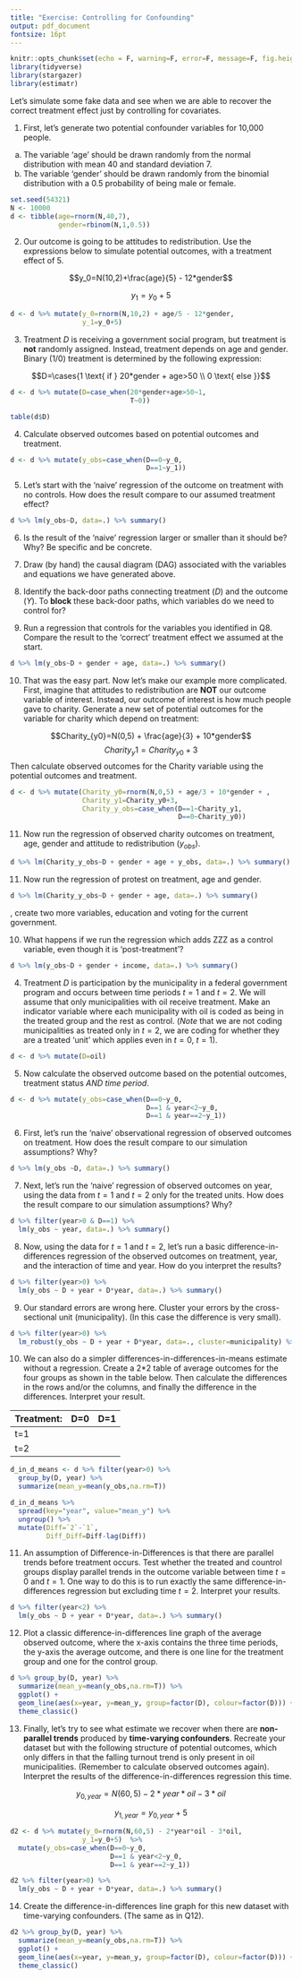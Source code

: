```yaml
---
title: "Exercise: Controlling for Confounding"
output: pdf_document
fontsize: 16pt
---
```


```r
knitr::opts_chunk$set(echo = F, warning=F, error=F, message=F, fig.height=3, fig.width=3, include=F)
library(tidyverse)
library(stargazer)
library(estimatr)
```

Let's simulate some fake data and see when we are able to recover the correct treatment effect just by controlling for covariates. 

1. First, let's generate two potential confounder variables for 10,000 people. 
(a) The variable 'age' should be drawn randomly from the normal distribution with mean 40 and standard deviation 7.
(b) The variable 'gender' should be drawn randomly from the binomial distribution with a 0.5 probability of being male or female.

```r
set.seed(54321)
N <- 10000
d <- tibble(age=rnorm(N,40,7),
            gender=rbinom(N,1,0.5))
```

2. Our outcome is going to be attitudes to redistribution. Use the expressions below to simulate potential outcomes, with a treatment effect of 5.

$$y_0=N(10,2)+\frac{age}{5} - 12*gender$$ 

$$y_1=y_0+5$$

```r
d <- d %>% mutate(y_0=rnorm(N,10,2) + age/5 - 12*gender,
                  y_1=y_0+5)
```

3. Treatment $D$ is receiving a government social program, but treatment is **not** randomly  assigned. Instead, treatment depends on age and gender. Binary (1/0) treatment is determined by the following expression:

$$D=\cases{1 \text{ if } 20*gender + age>50 \\ 0 \text{ else }}$$

```r
d <- d %>% mutate(D=case_when(20*gender+age>50~1,
                              T~0))

table(d$D)
```

4. Calculate observed outcomes based on potential outcomes and treatment.

```r
d <- d %>% mutate(y_obs=case_when(D==0~y_0,
                                  D==1~y_1))
```

5. Let's start with the 'naive' regression of the outcome on treatment with no controls. How does the result compare to our assumed treatment effect? 

```r
d %>% lm(y_obs~D, data=.) %>% summary()
```

6. Is the result of the 'naive' regression larger or smaller than it should be? Why? Be specific and be concrete.

7. Draw (by hand) the causal diagram (DAG) associated with the variables and equations we have generated above. 

8. Identify the back-door paths connecting treatment ($D$) and the outcome ($Y$). To **block** these back-door paths, which variables do we need to control for?

9. Run a regression that controls for the variables you identified in Q8. Compare the result to the 'correct' treatment effect we assumed at the start.

```r
d %>% lm(y_obs~D + gender + age, data=.) %>% summary()
```

10. That was the easy part. Now let's make our example more complicated. First, imagine that attitudes to redistribution are **NOT** our outcome variable of interest. Instead, our outcome of interest is how much people gave to charity. Generate a new set of potential outcomes for the variable for charity which depend on treatment:

$$Charity_{y0}=N(0,5) + \frac{age}{3} + 10*gender$$
$$Charity_y1=Charity_{y0} + 3$$
Then calculate observed outcomes for the Charity variable using the potential outcomes and treatment.

```r
d <- d %>% mutate(Charity_y0=rnorm(N,0,5) + age/3 + 10*gender + ,
                  Charity_y1=Charity_y0+3,
                  Charity_y_obs=case_when(D==1~Charity_y1,
                                          D==0~Charity_y0))
```

11. Now run the regression of observed charity outcomes on treatment, age, gender and attitude to redistribution ($y_{obs}$). 

```r
d %>% lm(Charity_y_obs~D + gender + age + y_obs, data=.) %>% summary()
```

11. Now run the regression of protest on treatment, age and gender. 

```r
d %>% lm(Charity_y_obs~D + gender + age, data=.) %>% summary()
```

, create two more variables, education and voting for the current government.





10. What happens if we run the regression which adds ZZZ as a control variable, even though it is 'post-treatment'?

```r
d %>% lm(y_obs~D + gender + income, data=.) %>% summary()
```


4. Treatment $D$ is participation by the municipality in a federal government program and occurs between time periods $t=1$ and $t=2$. We will assume that only municipalities with oil receive treatment. Make an indicator variable where each municipality with oil is coded as being in the treated group and the rest as control. (*Note* that we are not coding municipalities as treated only in $t=2$, we are coding for whether they are a treated 'unit' which applies even in $t=0$, $t=1$).

```r
d <- d %>% mutate(D=oil)
```

5. Now calculate the observed outcome based on the potential outcomes, treatment status *AND time period*.

```r
d <- d %>% mutate(y_obs=case_when(D==0~y_0,
                                  D==1 & year<2~y_0,
                                  D==1 & year==2~y_1))
```

6. First, let's run the 'naive' \textbf{cross-sectional} observational regression of observed outcomes on treatment. How does the result compare to our simulation assumptions? Why?

```r
d %>% lm(y_obs ~D, data=.) %>% summary()
```

7. Next, let's run the 'naive' \textbf{before-after} regression of observed outcomes on year, using the data from $t=1$ and $t=2$ only for the treated units.  How does the result compare to our simulation assumptions? Why?

```r
d %>% filter(year>0 & D==1) %>% 
  lm(y_obs ~ year, data=.) %>% summary()
```

8. Now, using the data for $t=1$ and $t=2$, let's run a basic difference-in-differences regression of the observed outcomes on treatment, year, and the interaction of time and year. How do you interpret the results?

```r
d %>% filter(year>0) %>% 
  lm(y_obs ~ D + year + D*year, data=.) %>% summary()
```

9. Our standard errors are wrong here. Cluster your errors by the cross-sectional unit (municipality). (In this case the difference is very small).

```r
d %>% filter(year>0) %>% 
  lm_robust(y_obs ~ D + year + D*year, data=., cluster=municipality) %>% summary()
```

10. We can also do a simpler differences-in-differences-in-means estimate without a regression. Create a 2*2 table of average outcomes for the four groups as shown in the table below. Then calculate the differences in the rows and/or the columns, and finally the difference in the differences. Interpret your result.

Treatment:    | D=0 | D=1
----|-----|------
t=1 |     | 
t=2 |     | 

```r
d_in_d_means <- d %>% filter(year>0) %>% 
  group_by(D, year) %>% 
  summarize(mean_y=mean(y_obs,na.rm=T))

d_in_d_means %>%
  spread(key="year", value="mean_y") %>%
  ungroup() %>%
  mutate(Diff=`2`-`1`,
         Diff_Diff=Diff-lag(Diff))
```

11. An assumption of Difference-in-Differences is that there are parallel trends before treatment occurs. Test whether the treated and countrol groups display parallel trends in the outcome variable between time $t=0$ and $t=1$. One way to do this is to run exactly the same difference-in-differences regression but excluding time $t=2$. Interpret your results.

```r
d %>% filter(year<2) %>% 
  lm(y_obs ~ D + year + D*year, data=.) %>% summary()
```

12. Plot a classic difference-in-differences line graph of the average observed outcome, where the x-axis contains the three time periods, the y-axis the average outcome, and there is one line for the treatment group and one for the control group.

```r
d %>% group_by(D, year) %>% 
  summarize(mean_y=mean(y_obs,na.rm=T)) %>% 
  ggplot() +
  geom_line(aes(x=year, y=mean_y, group=factor(D), colour=factor(D))) +
  theme_classic()
```


13. Finally, let's try to see what estimate we recover when there are **non-parallel trends** produced by **time-varying confounders**. Recreate your dataset but with the following structure of potential outcomes, which only differs in that the falling turnout trend is only present in oil municipalities. (Remember to calculate observed outcomes again). Interpret the results of the difference-in-differences regression this time.

$$y_{0, year}=N(60,5) - 2*year*oil - 3*oil$$ 

$$y_{1, year}=y_{0, year}+5$$


```r
d2 <- d %>% mutate(y_0=rnorm(N,60,5) - 2*year*oil - 3*oil,
                  y_1=y_0+5)  %>% 
  mutate(y_obs=case_when(D==0~y_0,
                         D==1 & year<2~y_0,
                         D==1 & year==2~y_1))

d2 %>% filter(year>0) %>% 
  lm(y_obs ~ D + year + D*year, data=.) %>% summary()
```

14. Create the difference-in-differences line graph for this new dataset with time-varying confounders. (The same as in Q12).

```r
d2 %>% group_by(D, year) %>% 
  summarize(mean_y=mean(y_obs,na.rm=T)) %>% 
  ggplot() +
  geom_line(aes(x=year, y=mean_y, group=factor(D), colour=factor(D))) +
  theme_classic()
```